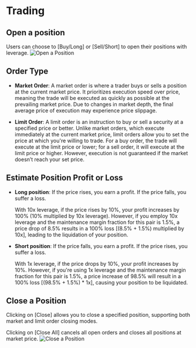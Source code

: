 # Trading

## Open a position

Users can choose to [Buy/Long] or [Sell/Short] to open their positions with leverage.
![Open a Position](./../../../assets/images/cex-trading-1.avif)

## Order Type

- **Market Order**: A market order is where a trader buys or sells a position at the current market price. It prioritizes execution speed over price, meaning the trade will be executed as quickly as possible at the prevailing market price. Due to changes in market depth, the final average price of execution may experience price slippage.

- **Limit Order**: A limit order is an instruction to buy or sell a security at a specified price or better. Unlike market orders, which execute immediately at the current market price, limit orders allow you to set the price at which you're willing to trade. For a buy order, the trade will execute at the limit price or lower; for a sell order, it will execute at the limit price or higher. However, execution is not guaranteed if the market doesn’t reach your set price.

## Estimate Position Profit or Loss

- **Long position**: If the price rises, you earn a profit. If the price falls, you suffer a loss.

  With 10x leverage, if the price rises by 10%, your profit increases by 100% (10% multiplied by 10x leverage). However, if you employ 10x leverage and the maintenance margin fraction for this pair is 1.5%, a price drop of 8.5% results in a 100% loss [(8.5% + 1.5%) multiplied by 10x], leading to the liquidation of your position.

- **Short position**: If the price falls, you earn a profit. If the price rises, you suffer a loss.

  With 1x leverage, if the price drops by 10%, your profit increases by 10%. However, if you're using 1x leverage and the maintenance margin fraction for this pair is 1.5%, a price increase of 98.5% will result in a 100% loss [(98.5% + 1.5%) * 1x], causing your position to be liquidated.

## Close a Position

Clicking on [Close] allows you to close a specified position, supporting both market and limit order closing modes.

Clicking on [Close All] cancels all open orders and closes all positions at market price.
![Close a Position](./../../../assets/images/cex-trading-1.avif)
